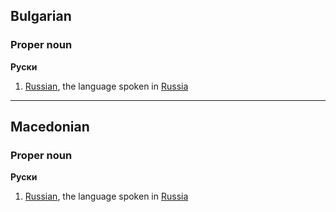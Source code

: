 ==Bulgarian==
===Proper noun===
'''Руски'''
#[[Russian]], the language spoken in [[Russia]]
----
==Macedonian==
===Proper noun===
'''Руски'''
#[[Russian]], the language spoken in [[Russia]]